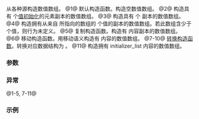 {{cpp/numeric/valarray/title|valarray}}
{{cpp/numeric/valarray/navbar}}
{{dcl begin}}
{{dcl|num=1|
valarray();
}}
{{dcl|num=2|
explicit valarray( std::size_t count );
}}
{{dcl|num=3|
valarray( const T&amp; val, std::size_t count );
}}
{{dcl|num=4|
valarray( const T* vals, std::size_t count );
}}
{{dcl|num=5|
valarray( const valarray&amp; other );
}}
{{dcl|num=6|since=c++11|
valarray( valarray&amp;&amp; other ) noexcept;
}}
{{dcl|num=7|
valarray( const std::slice_array&lt;T&gt;&amp; sa );
}}
{{dcl|num=8|
valarray( const std::gslice_array&lt;T&gt;&amp; gsa );
}}
{{dcl|num=9|
valarray( const std::mask_array&lt;T&gt;&amp; ma );
}}
{{dcl|num=10|
valarray( const std::indirect_array&lt;T&gt;&amp; ia );
}}
{{dcl|num=11|since=c++11|
valarray( std::initializer_list&lt;T&gt; il );
}}
{{dcl end}}

从各种源构造数值数组。
@1@ 默认构造函数。构造空数值数组。
@2@ 构造具有 {{c|count}} 个[[cpp/language/value initialization|值初始化]]的元素副本的数值数组。
@3@ 构造具有 {{c|count}} 个 {{tt|val}} 副本的数值数组。
@4@ 构造拥有从来自 {{c|vals}} 所指向的数组的 {{c|count}} 个值的副本的数值数组。若此数组含少于 {{c|count}} 个值，则行为未定义。
@5@ 复制构造函数。构造有 {{c|other}} 内容副本的数值数组。
@6@ 移动构造函数。用移动语义构造有 {{c|other}} 内容的数值数组。
@7-10@ [[cpp/language/converting constructor|转换构造函数]]。转换对应数据结构为 {{tt|valarray}}。
@11@ 构造拥有 initializer_list {{c|il}} 内容的数值数组。

===参数===
{{par begin}}
{{par|count|要构造的元素数}}
{{par|val|用以初始化元素的值}}
{{par|vals|指向用作初始化内容的数组的指针}}
{{par|other|用作源初始化内容的另一数值数组}}
{{par|sa|用以初始化元素的切片数组}}
{{par|gsa|用以初始化元素的通用切片数组}}
{{par|ma|用以初始化元素的掩码数组}}
{{par|ia|用以初始化元素的间接数组}}
{{par|il|用以初始化元素的 initializer_list}}
{{par end}}

===异常===
@1-5, 7-11@ {{cpp/impldef exception item}}

===示例===
{{example}}

{{langlinks|de|en|es|fr|it|ja|pt|ru}}